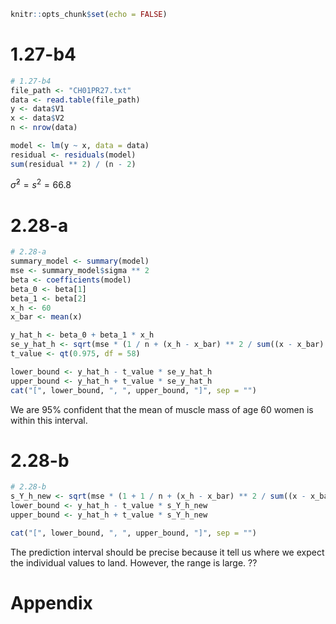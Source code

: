 ```r
knitr::opts_chunk$set(echo = FALSE)
```

# 1.27-b4
```r

# 1.27-b4
file_path <- "CH01PR27.txt"
data <- read.table(file_path)
y <- data$V1
x <- data$V2
n <- nrow(data)

model <- lm(y ~ x, data = data)
residual <- residuals(model)
sum(residual ** 2) / (n - 2)
```
$\hat{\sigma}^2 = s^2 = 66.8$

# 2.28-a
```r

# 2.28-a
summary_model <- summary(model)
mse <- summary_model$sigma ** 2
beta <- coefficients(model)
beta_0 <- beta[1]
beta_1 <- beta[2]
x_h <- 60
x_bar <- mean(x)

y_hat_h <- beta_0 + beta_1 * x_h
se_y_hat_h <- sqrt(mse * (1 / n + (x_h - x_bar) ** 2 / sum((x - x_bar) ** 2)))
t_value <- qt(0.975, df = 58)

lower_bound <- y_hat_h - t_value * se_y_hat_h
upper_bound <- y_hat_h + t_value * se_y_hat_h
cat("[", lower_bound, ", ", upper_bound, "]", sep = "")
```
We are 95% confident that the mean of muscle mass of age 60 women is within this interval.

# 2.28-b
```r

# 2.28-b
s_Y_h_new <- sqrt(mse * (1 + 1 / n + (x_h - x_bar) ** 2 / sum((x - x_bar) ** 2)))
lower_bound <- y_hat_h - t_value * s_Y_h_new
upper_bound <- y_hat_h + t_value * s_Y_h_new

cat("[", lower_bound, ", ", upper_bound, "]", sep = "")
```
The prediction interval should be precise because it tell us where we expect the individual values to land. However, the range is large. ??

# Appendix
```r
```